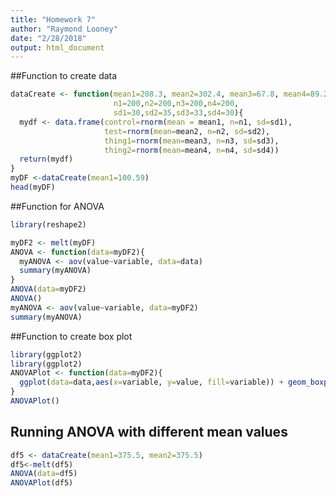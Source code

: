 ```yaml
---
title: "Homework 7"
author: "Raymond Looney"
date: "2/28/2018"
output: html_document
---
```


##Function to create data
```r
dataCreate <- function(mean1=208.3, mean2=302.4, mean3=67.8, mean4=89.22,
                       n1=200,n2=200,n3=200,n4=200,
                       sd1=30,sd2=35,sd3=33,sd4=30){
  mydf <- data.frame(control=rnorm(mean = mean1, n=n1, sd=sd1),
                     test=rnorm(mean=mean2, n=n2, sd=sd2),
                     thing1=rnorm(mean=mean3, n=n3, sd=sd3),
                     thing2=rnorm(mean=mean4, n=n4, sd=sd4))
  return(mydf)
}
myDF <-dataCreate(mean1=100.59)
head(myDF)
```

##Function for ANOVA
```r
library(reshape2)

myDF2 <- melt(myDF) 
ANOVA <- function(data=myDF2){
  myANOVA <- aov(value~variable, data=data)
  summary(myANOVA)
}
ANOVA(data=myDF2)
ANOVA()
myANOVA <- aov(value~variable, data=myDF2)
summary(myANOVA)

```

##Function to create box plot
```r
library(ggplot2)
library(ggplot2)
ANOVAPlot <- function(data=myDF2){
  ggplot(data=data,aes(x=variable, y=value, fill=variable)) + geom_boxplot()
}
ANOVAPlot()

```

## Running ANOVA with different mean values
```r
df5 <- dataCreate(mean1=375.5, mean2=375.5)
df5<-melt(df5)
ANOVA(data=df5)
ANOVAPlot(df5)
```



